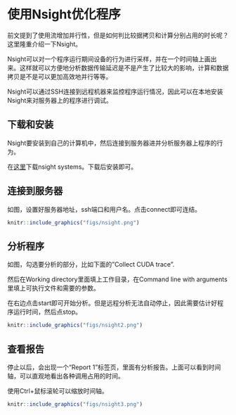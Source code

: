 # 使用Nsight优化程序 {#nsight}

前文提到了使用流增加并行性，但是如何判比较据拷贝和计算分别占用的时长呢？这里隆重介绍一下Nsight。

Nsight可以对一个程序运行期间设备的行为进行采样，并在一个时间轴上画出来。这样就可以方便地分析数据传输延迟是不是产生了比较大的影响，计算和数据拷贝是不是可以更加高效地并行等等。

Nsight可以通过SSH连接到远程机器来监控程序运行情况，因此可以在本地安装Nsight来对服务器上的程序进行调试。

## 下载和安装

Nsight要安装到自己的计算机中，然后连接到服务器进并分析服务器上程序的行为。

在[这里](https://developer.nvidia.com/nsight-systems)下载nsight systems。下载后安装即可。

## 连接到服务器

如图，设置好服务器地址，ssh端口和用户名。点击connect即可连结。

```r
knitr::include_graphics("figs/nsight.png")
```


## 分析程序

如图，勾选要分析的部分，比如下面的"Collect CUDA trace".

然后在Working directory里面填上工作目录，在Command line with arguments里填上可执行文件和需要的参数。

在右边点击start即可开始分析。但是远程分析无法自动停止，因此需要估计好程序运行时间，然后点stop。

```r
knitr::include_graphics("figs/nsight2.png")
```


## 查看报告

停止以后，会出现一个“Report 1”标签页，里面有分析报告。上面可以看到时间轴，可以直观地看出各种调用占用的时间。

使用Ctrl+鼠标滚轮可以缩放时间轴。


```r
knitr::include_graphics("figs/nsight3.png")
```


